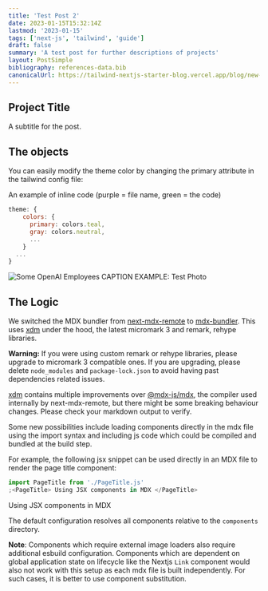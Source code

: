 ```yaml
---
title: 'Test Post 2'
date: 2023-01-15T15:32:14Z
lastmod: '2023-01-15'
tags: ['next-js', 'tailwind', 'guide']
draft: false
summary: 'A test post for further descriptions of projects'
layout: PostSimple
bibliography: references-data.bib
canonicalUrl: https://tailwind-nextjs-starter-blog.vercel.app/blog/new-features-in-v1/
---
```


[//]: # (import testImage from '/home/tyler/Dev/Projects/vercel-template/public/static/images/temp.png')

## Project Title

A subtitle for the post.

<TOCInline toc={props.toc} exclude="Overview" toHeading={2} />

## The objects

You can easily modify the theme color by changing the primary attribute in the tailwind config file:

An example of inline code (purple = file name, green = the code)
```js:tailwind.config.js
theme: {
    colors: {
      primary: colors.teal,
      gray: colors.neutral,
      ...
    }
  ...
}
```

![Some OpenAI Employees](https://dynaimage.cdn.cnn.com/cnn/q_auto,w_727,c_fit/http%3A%2F%2Fcdn.cnn.com%2Fcnnnext%2Fdam%2Fassets%2F200518114838-05-pac-man-40.jpg)
<span className="caption">CAPTION EXAMPLE: Test Photo</span>

## The Logic

We switched the MDX bundler from [next-mdx-remote](https://github.com/hashicorp/next-mdx-remote) to [mdx-bundler](https://github.com/kentcdodds/mdx-bundler).
This uses [xdm](https://github.com/wooorm/xdm) under the hood, the latest micromark 3 and remark, rehype libraries.

**Warning:** If you were using custom remark or rehype libraries, please upgrade to micromark 3 compatible ones. If you are upgrading, please delete `node_modules` and `package-lock.json` to avoid having past dependencies related issues.

[xdm](https://github.com/wooorm/xdm) contains multiple improvements over [@mdx-js/mdx](https://github.com/mdx-js/mdx), the compiler used internally by next-mdx-remote, but there might be some breaking behaviour changes.
Please check your markdown output to verify.

Some new possibilities include loading components directly in the mdx file using the import syntax and including js code which could be compiled and bundled at the build step.

For example, the following jsx snippet can be used directly in an MDX file to render the page title component:

```jsx
import PageTitle from './PageTitle.js'
;<PageTitle> Using JSX components in MDX </PageTitle>
```


<PageTitle> Using JSX components in MDX </PageTitle>

The default configuration resolves all components relative to the `components` directory.

**Note**:
Components which require external image loaders also require additional esbuild configuration.
Components which are dependent on global application state on lifecycle like the Nextjs `Link` component would also not work with this setup as each mdx file is built independently.
For such cases, it is better to use component substitution.



